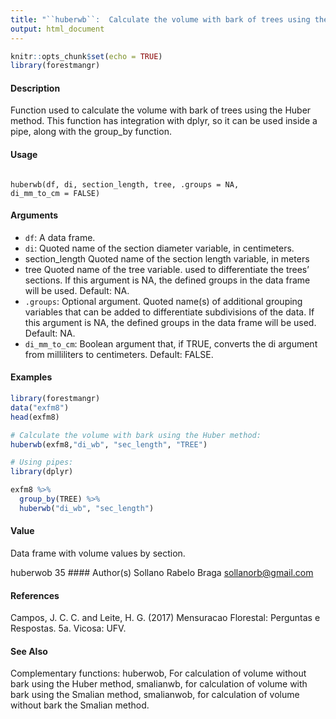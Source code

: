 ```yaml
---
title: "``huberwb``:  Calculate the volume with bark of trees using the Huber method"
output: html_document
---
```


```r
knitr::opts_chunk$set(echo = TRUE)
library(forestmangr)
```




#### Description

Function used to calculate the volume with bark of trees using the Huber method. This function has integration with dplyr, so it can be used inside a pipe, along with the group_by function.

#### Usage

<pre><code>
huberwb(df, di, section_length, tree, .groups = NA,
di_mm_to_cm = FALSE)
</code></pre>
#### Arguments 
* ``df``: A data frame.
* ``di``: Quoted name of the section diameter variable, in centimeters.
* section_length Quoted name of the section length variable, in meters
* tree Quoted name of the tree variable. used to differentiate the trees’ sections. If this argument is NA, the defined groups in the data frame will be used. Default: NA.
* ``.groups``: Optional argument. Quoted name(s) of additional grouping variables that can be added to differentiate subdivisions of the data. If this argument is NA, the defined
groups in the data frame will be used. Default: NA.
* ``di_mm_to_cm``: Boolean argument that, if TRUE, converts the di argument from milliliters to centimeters. Default: FALSE.


#### Examples

```r
library(forestmangr)
data("exfm8")
head(exfm8)

# Calculate the volume with bark using the Huber method:
huberwb(exfm8,"di_wb", "sec_length", "TREE")

# Using pipes:
library(dplyr)

exfm8 %>%
  group_by(TREE) %>%
  huberwb("di_wb", "sec_length")
```

#### Value
Data frame with volume values by section.

huberwob 35
#### Author(s)
Sollano Rabelo Braga <sollanorb@gmail.com>

#### References
Campos, J. C. C. and Leite, H. G. (2017) Mensuracao Florestal: Perguntas e Respostas. 5a. Vicosa: UFV.

#### See Also
Complementary functions: huberwob, For calculation of volume without bark using the Huber
method, smalianwb, for calculation of volume with bark using the Smalian method, smalianwob,
for calculation of volume without bark the Smalian method.
